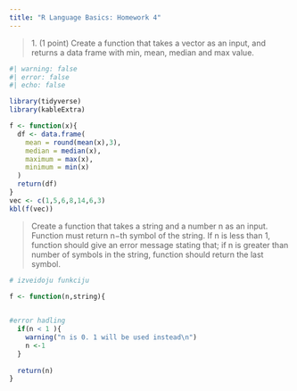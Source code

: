 ```yaml
---
title: "R Language Basics: Homework 4"
---
```


> 1\. (1 point) Create a function that takes a vector as an input, and returns a data frame with
> min, mean, median and max value.

```r
#| warning: false
#| error: false
#| echo: false

library(tidyverse)
library(kableExtra)

```

```r
f <- function(x){
  df <- data.frame(
    mean = round(mean(x),3),
    median = median(x),
    maximum = max(x),
    minimum = min(x)
  )
  return(df)
}
vec <- c(1,5,6,8,14,6,3)
kbl(f(vec))
```

> Create a function that takes a string and a number n as an input. Function must
> return n−th symbol of the string. If n is less than 1, function should give an error message
> stating that; if n is greater than number of symbols in the string, function should return
> the last symbol.

```r
# izveidoju funkciju

f <- function(n,string){
  

#error hadling
  if(n < 1 ){
    warning("n is 0. 1 will be used instead\n")
    n <-1 
  }
  
  return(n)
}

```
